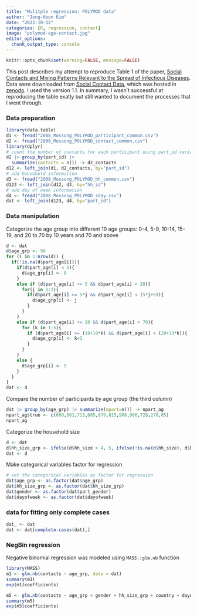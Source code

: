 ```yaml
---
title: "Mulitple regression: POLYMOD data"
author: "Jong-Hoon Kim"
date: "2023-10-12"
categories: [R, regression, contact]
image: "polymod-age-contact.jpg"
editor_options: 
  chunk_output_type: console
---
```


```r
knitr::opts_chunk$set(warning=FALSE, message=FALSE) 
```

This post describes my attempt to reproduce Table 1 of the paper, [Social Contacts and Mixing Patterns Relevant to the Spread of Infectious Diseases](https://journals.plos.org/plosmedicine/article?id=10.1371/journal.pmed.0050074). Data were downloaded from [Social Contact Data](http://www.socialcontactdata.org/), which was hosted in [zenodo](https://zenodo.org/record/3746312#.Xo85CcgzZPY). I used the version 1.1. In summary, I wasn't successful at reproducing the table exatly but still wanted to document the processes that I went through.

### Data preparation

```r
library(data.table)
d1 <- fread("2008_Mossong_POLYMOD_participant_common.csv")
d2 <- fread("2008_Mossong_POLYMOD_contact_common.csv")
library(dplyr)
# count the number of contacts for each participant using part_id variable
d2 |> group_by(part_id) |>
  summarize(contacts = n()) -> d2_contacts
d12 <- left_join(d1, d2_contacts, by="part_id")
# add household information
d3 <- fread("2008_Mossong_POLYMOD_hh_common.csv")
d123 <- left_join(d12, d3, by="hh_id")
# add day of week information
d4 <- fread("2008_Mossong_POLYMOD_sday.csv")
dat <- left_join(d123, d4, by="part_id")
```

### Data manipulation

Categorize the age group into different 10 age groups: 0-4, 5-9, 10-14, 15-19, and 20 to 70 by 10 years and 70 and above

```r
d <- dat
d$age_grp <- 99
for (i in 1:nrow(d)) {
  if(!is.na(d$part_age[i])){
    if(d$part_age[i] < 5){
      d$age_grp[i] <- 0
    }
    else if (d$part_age[i] >= 5 && d$part_age[i] < 20){
      for(j in 1:3){
        if(d$part_age[i] >= 5*j && d$part_age[i] < (5*j+5)){
          d$age_grp[i] <- j
        }
      }
    }
    else if (d$part_age[i] >= 20 && d$part_age[i] < 70){
      for (k in 1:5){
        if (d$part_age[i] >= (10+10*k) && d$part_age[i] < (20+10*k)){
          d$age_grp[i] <- k+3
        }
      }
    } 
    else {
      d$age_grp[i] <- 9
    }
  } 
}
dat <- d
```

Compare the number of participants by age group (the third column)

```r
dat |> group_by(age_grp) |> summarize(npart=n()) -> npart_ag
npart_ag$true <- c(660,661,713,685,879,815,908,906,728,270,65)
npart_ag
```

Categorize the household size

```r
d <- dat
d$hh_size_grp <- ifelse(d$hh_size > 4, 5, ifelse(!is.na(d$hh_size), d$hh_size, 99))
dat <- d
```

Make categorical variables factor for regression

```r
# set the categorical variables as factor for regression
dat$age_grp <- as.factor(dat$age_grp)
dat$hh_size_grp <- as.factor(dat$hh_size_grp)
dat$gender <- as.factor(dat$part_gender)
dat$dayofweek <- as.factor(dat$dayofweek)
```

### data for fitting only complete cases

```r
dat_ <- dat
dat <- dat[complete.cases(dat),]
```

### NegBin regression

Negative binomial regression was modeled using `MASS::glm.nb` function

```r
library(MASS)
m1 <- glm.nb(contacts ~ age_grp, data = dat)
summary(m1)
exp(m1$coefficients)

m5 <- glm.nb(contacts ~ age_grp + gender + hh_size_grp + country + dayofweek, data = dat)
summary(m5)
exp(m5$coefficients)
```
